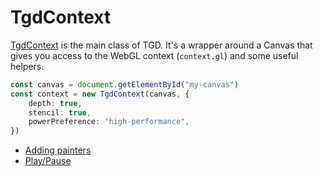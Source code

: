 # TgdContext

[TgdContext](docs/classes/TgdContext.html) is the main class of TGD. It's a
wrapper around a Canvas that gives you access to the WebGL context
(`context.gl`) and some useful helpers.

```ts
const canvas = document.getElementById("my-canvas")
const context = new TgdContext(canvas, {
    depth: true,
    stencil: true,
    powerPreference: "high-performance",
})
```

-   [Adding painters](#/articles/context/painters)
-   [Play/Pause](#/articles/context/play-pause)
